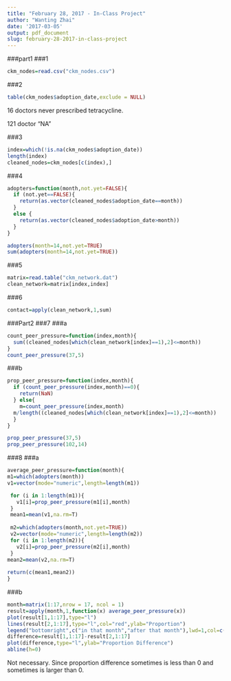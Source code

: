 ```yaml
---
title: "February 28, 2017 - In-Class Project"
author: "Wanting Zhai"
date: '2017-03-05'
output: pdf_document
slug: february-28-2017-in-class-project
---
```


###part1
###1
```r
ckm_nodes=read.csv("ckm_nodes.csv")
```

###2
```r
table(ckm_nodes$adoption_date,exclude = NULL)
```

16 doctors never prescribed tetracycline.

121 doctor "NA"


###3
```r
index=which(!is.na(ckm_nodes$adoption_date))
length(index)
cleaned_nodes=ckm_nodes[c(index),]
```

###4
```r
adopters=function(month,not.yet=FALSE){
  if (not.yet==FALSE){
    return(as.vector(cleaned_nodes$adoption_date==month))
  }
  else {
    return(as.vector(cleaned_nodes$adoption_date>month))
  }
}

adopters(month=14,not.yet=TRUE)
sum(adopters(month=14,not.yet=TRUE))
```


###5
```r
matrix=read.table("ckm_network.dat")
clean_network=matrix[index,index]
```

###6
```r
contact=apply(clean_network,1,sum)
```

###Part2
###7
###a
```r
count_peer_pressure=function(index,month){
  sum((cleaned_nodes[which(clean_network[index]==1),2]<=month))
}
count_peer_pressure(37,5)
```

###b
```r
prop_peer_pressure=function(index,month){
  if (count_peer_pressure(index,month)==0){
    return(NaN)
  } else{
    m=count_peer_pressure(index,month)
  m/length((cleaned_nodes[which(clean_network[index]==1),2]<=month))
  }
}

prop_peer_pressure(37,5)
prop_peer_pressure(102,14)
```


###8
###a
```r
average_peer_pressure=function(month){
m1=which(adopters(month))
v1=vector(mode="numeric",length=length(m1))

 for (i in 1:length(m1)){
   v1[i]=prop_peer_pressure(m1[i],month)
 }
 mean1=mean(v1,na.rm=T)
 
 m2=which(adopters(month,not.yet=TRUE))
 v2=vector(mode="numeric",length=length(m2))
 for (i in 1:length(m2)){
   v2[i]=prop_peer_pressure(m2[i],month)
 }
mean2=mean(v2,na.rm=T)
 
return(c(mean1,mean2))
}
```


###b
```r
month=matrix(1:17,nrow = 17, ncol = 1)
result=apply(month,1,function(x) average_peer_pressure(x))
plot(result[1,1:17],type="l")
lines(result[2,1:17],type="l",col="red",ylab="Proportion")
legend("bottomright",c("in that month","after that month"),lwd=1,col=c(1,2))
difference=result[1,1:17]-result[2,1:17]
plot(difference,type="l",ylab="Proportion Difference")
abline(h=0)
```

Not necessary. Since proportion difference sometimes is less than 0 and sometimes is larger than 0.
